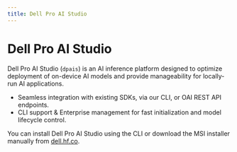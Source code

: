 ```yaml
---
title: Dell Pro AI Studio
---
```


# Dell Pro AI Studio

Dell Pro AI Studio (`dpais`) is an AI inference platform designed to optimize deployment of on-device AI models and provide manageability for locally-run AI applications.

- Seamless integration with existing SDKs, via our CLI, or OAI REST API endpoints.
- CLI support & Enterprise management for fast initialization and model lifecycle control.

You can install Dell Pro AI Studio using the CLI or download the MSI installer manually from [dell.hf.co](https://dell.hf.co).
